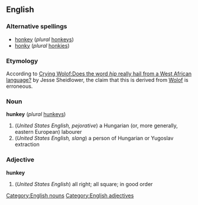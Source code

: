 ==English==
=== Alternative spellings ===
* [[honkey]] (''plural'' [[honkeys]])
* [[honky]] (''plural'' [[honkies]])
=== Etymology ===
According to [http://slate.msn.com/id/2110811/ Crying Wolof:Does the word ''hip'' really hail from a West African language?] by Jesse Sheidlower, the claim that this is derived from [[Wolof]] is erroneous.
=== Noun ===
[[Category:English nouns]]
'''hunkey''' (''plural'' [[hunkeys]])
#(''United States English, pejorative'') a Hungarian (or, more generally, eastern European) labourer
#(''United States English, slang'') a person of Hungarian or Yugoslav extraction
=== Adjective ===
[[Category:English adjectives]]
'''hunkey''' 
#(''United States English'') all right; all square; in good order